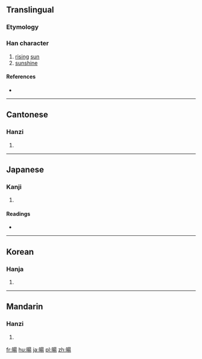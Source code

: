 {{also|旸}}
==Translingual==

===Etymology===
{{Han compound|日|昜|c1=s|c2=p|t1=sun|ls=psc}}

===Han character===
{{Han char|rn=72|rad=日|as=09|sn=13|four=6602<sub>7</sub>|canj=日日一竹 (AAMH)|ids=⿰[[日]][[昜]]}}

# [[rising]] [[sun]]
# [[sunshine]]

====References====
* {{Han ref|kx=0498.280|dkj=14066|dj=0867.010|hdz=21523.090|uh=6698|ud=26264|bh=B77A|bd=46970}}

----

==Cantonese==

===Hanzi===
{{yue-hanzi|jyut=[[joeng4]]|y=yeung4|sim=旸}}

# {{defn|lang=yue|sort=日09}}

----

==Japanese==

===Kanji===
{{ja-kanji|grade=|rs=日09}}

# {{defn|lang=ja|sort=日09}}

====Readings====
* {{ja-readings|on=[[よう]] (yō)|kun=[[ひので]] (hinode), [[あきらか]] (akiraka), [[はれる]] (hareru)}}

----

==Korean==

===Hanja===
{{ko-hanja|hangeul=양|eumhun=|rv=yang|mr=yang|y=yang}}

# {{defn|lang=ko|sort=日09}}

----

==Mandarin==

===Hanzi===
{{cmn-hanzi|sim=旸|pin=[[yáng]] ([[yang2]])|wg=yang<sup>2</sup>}}

# {{defn|lang=cmn|sort=日09}}

[[fr:暘]]
[[hu:暘]]
[[ja:暘]]
[[pl:暘]]
[[zh:暘]]